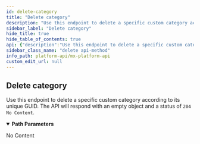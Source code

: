 ```yaml
---
id: delete-category
title: "Delete category"
description: "Use this endpoint to delete a specific custom category according to its unique GUID. The API will respond with an empty object and a status of `204 No Content`."
sidebar_label: "Delete category"
hide_title: true
hide_table_of_contents: true
api: {"description":"Use this endpoint to delete a specific custom category according to its unique GUID. The API will respond with an empty object and a status of `204 No Content`.","operationId":"deleteCategory","parameters":[{"description":"The unique id for a `category`.","example":"CAT-7829f71c-2e8c-afa5-2f55-fa3634b89874","in":"path","name":"category_guid","required":true,"schema":{"type":"string"}},{"description":"The unique id for a `user`.","example":"USR-fa7537f3-48aa-a683-a02a-b18940482f54","in":"path","name":"user_guid","required":true,"schema":{"type":"string"}}],"responses":{"204":{"description":"No Content"}},"tags":["users"],"method":"delete","path":"/users/{user_guid}/categories/{category_guid}","servers":[{"url":"https://api.mx.com"},{"url":"https://int-api.mx.com"}],"security":[{"basicAuth":[]}],"securitySchemes":{"basicAuth":{"scheme":"basic","type":"http"}},"info":{"contact":{"name":"MX Platform API","url":"https://www.mx.com/products/platform-api"},"description":"The MX Platform API is a powerful, fully-featured API designed to make aggregating and enhancing financial data easy and reliable. It can seamlessly connect your app or website to tens of thousands of financial institutions.","title":"MX Platform API","version":"0.1.0"},"postman":{"name":"Delete category","description":{"content":"Use this endpoint to delete a specific custom category according to its unique GUID. The API will respond with an empty object and a status of `204 No Content`.","type":"text/plain"},"url":{"path":["users",":user_guid","categories",":category_guid"],"host":["{{baseUrl}}"],"query":[],"variable":[{"disabled":false,"description":{"content":"(Required) The unique id for a `category`.","type":"text/plain"},"type":"any","value":"","key":"category_guid"},{"disabled":false,"description":{"content":"(Required) The unique id for a `user`.","type":"text/plain"},"type":"any","value":"","key":"user_guid"}]},"method":"DELETE"}}
sidebar_class_name: "delete api-method"
info_path: platform-api/mx-platform-api
custom_edit_url: null
---
```



## Delete category



Use this endpoint to delete a specific custom category according to its unique GUID. The API will respond with an empty object and a status of `204 No Content`.

<details style={{"marginBottom":"1rem"}} data-collapsed={false} open={true}><summary style={{}}><strong>Path Parameters</strong></summary><div><ul><ParamsItem className={"paramsItem"} param={{"description":"The unique id for a `category`.","example":"CAT-7829f71c-2e8c-afa5-2f55-fa3634b89874","in":"path","name":"category_guid","required":true,"schema":{"type":"string"}}}></ParamsItem><ParamsItem className={"paramsItem"} param={{"description":"The unique id for a `user`.","example":"USR-fa7537f3-48aa-a683-a02a-b18940482f54","in":"path","name":"user_guid","required":true,"schema":{"type":"string"}}}></ParamsItem></ul></div></details><div><ApiTabs><TabItem label={"204"} value={"204"}><div>

No Content

</div><div></div></TabItem></ApiTabs></div>
      